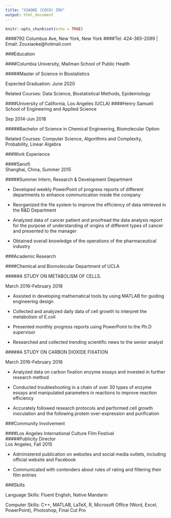 ```yaml
---
title: "XIAOKE (COCO) ZOU"
output: html_document
---
```


```r
knitr::opts_chunk$set(echo = TRUE)
```

####792 Columbus Ave, New York, New York
####Tel: 424-365-2099 | Email: Zouxiaoke@hotmail.com

###Education

####Columbia University, Mailman School of Public Health                        

#####Master of Science in Biostatistics

Expected Graduation: June 2020

Related Courses: Data Science, Biostatistical Methods, Epidemiology


####University of California, Los Angeles (UCLA) 
####Henry Samueli School of Engineering and Applied Science 

Sep 2014-Jun 2018

               
#####Bachelor of Science in Chemical Engineering, Biomolecular Option

Related Courses: Computer Science, Algorithms and Complexity, Probability, Linear Algebra

###Work Experience

####Sanofi                                                                        
Shanghai, China, Summer 2015

#####Summer Intern, Research & Development Department              

-	Developed weekly PowerPoint of progress reports of different departments to enhance communication inside the company

-	Reorganized the file system to improve the efficiency of data retrieved in the R&D Department

-	Analyzed data of cancer patient and proofread the data analysis report for the purpose of understanding of origins of different types of cancer and presented to the manager

-	Obtained overall knowledge of the operations of the pharmaceutical industry  

###Academic Research

####Chemical and Biomolecular Department of UCLA

#####A STUDY ON METABOLISM OF CELLS.    

March 2016–February 2018

-	Assisted in developing mathematical tools by using MATLAB for guiding engineering design 

-	Collected and analyzed daily data of cell growth to interpret the metabolism of E.coli

-	Presented monthly progress reports using PowerPoint to the Ph.D supervisor 

-	Researched and collected trending scientific news to the senior analyst

#####A STUDY ON CARBON DIOXIDE FIXATION   

March 2016–February 2018

-	Analyzed data on carbon fixation enzyme essays and invested in further research method 

-	Conducted troubleshooting in a chain of over 30 types of enzyme essays and manipulated parameters in reactions to improve reaction efficiency

-	Accurately followed research protocols and performed cell growth inoculation and the following protein over-expression and purification 

###Community Involvement

####Los Angeles International Culture Film Festival                                 
#####Publicity Director                                            
Los Angeles, Fall 2015

-	Administered publication on websites and social media outlets, including official website and Facebook 

-	Communicated with contenders about rules of rating and filtering their film entries

###Skills

Language Skills: Fluent English, Native Mandarin

Computer Skills: C++, MATLAB, LaTeX, R, Microsoft Office (Word, Excel, PowerPoint), Photoshop, Final Cut Pro
